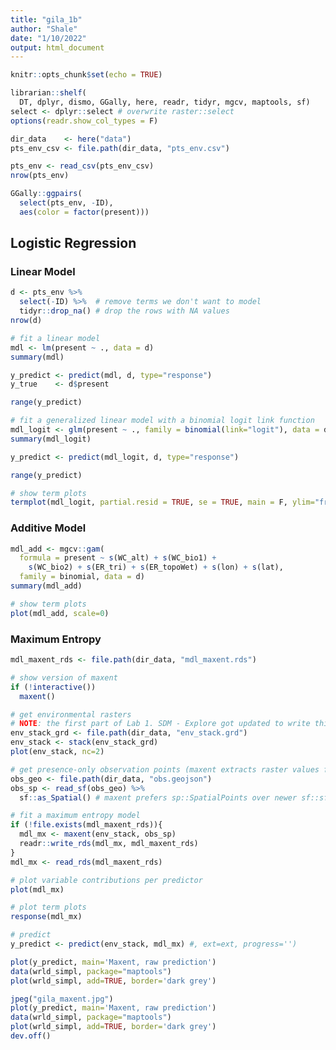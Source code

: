 ```yaml
---
title: "gila_1b"
author: "Shale"
date: "1/10/2022"
output: html_document
---
```


```r
knitr::opts_chunk$set(echo = TRUE)
```

```r
librarian::shelf(
  DT, dplyr, dismo, GGally, here, readr, tidyr, mgcv, maptools, sf)
select <- dplyr::select # overwrite raster::select
options(readr.show_col_types = F)
```


```r
dir_data    <- here("data")
pts_env_csv <- file.path(dir_data, "pts_env.csv")

pts_env <- read_csv(pts_env_csv)
nrow(pts_env)
```

```r
GGally::ggpairs(
  select(pts_env, -ID),
  aes(color = factor(present)))
```

## Logistic Regression

### Linear Model

```r
d <- pts_env %>% 
  select(-ID) %>%  # remove terms we don't want to model
  tidyr::drop_na() # drop the rows with NA values
nrow(d)

# fit a linear model
mdl <- lm(present ~ ., data = d)
summary(mdl)
```

```r
y_predict <- predict(mdl, d, type="response")
y_true    <- d$present

range(y_predict)
```

```r
# fit a generalized linear model with a binomial logit link function
mdl_logit <- glm(present ~ ., family = binomial(link="logit"), data = d)
summary(mdl_logit)

y_predict <- predict(mdl_logit, d, type="response")

range(y_predict)
```

```r
# show term plots
termplot(mdl_logit, partial.resid = TRUE, se = TRUE, main = F, ylim="free")
```

### Additive Model

```r
mdl_add <- mgcv::gam(
  formula = present ~ s(WC_alt) + s(WC_bio1) + 
    s(WC_bio2) + s(ER_tri) + s(ER_topoWet) + s(lon) + s(lat), 
  family = binomial, data = d)
summary(mdl_add)
```
```r
# show term plots
plot(mdl_add, scale=0)
```

### Maximum Entropy

```r
mdl_maxent_rds <- file.path(dir_data, "mdl_maxent.rds")

# show version of maxent
if (!interactive())
  maxent()
```

```r
# get environmental rasters
# NOTE: the first part of Lab 1. SDM - Explore got updated to write this clipped environmental raster stack
env_stack_grd <- file.path(dir_data, "env_stack.grd")
env_stack <- stack(env_stack_grd)
plot(env_stack, nc=2)
```

```r
# get presence-only observation points (maxent extracts raster values for you)
obs_geo <- file.path(dir_data, "obs.geojson")
obs_sp <- read_sf(obs_geo) %>% 
  sf::as_Spatial() # maxent prefers sp::SpatialPoints over newer sf::sf class

# fit a maximum entropy model
if (!file.exists(mdl_maxent_rds)){
  mdl_mx <- maxent(env_stack, obs_sp)
  readr::write_rds(mdl_mx, mdl_maxent_rds)
}
mdl_mx <- read_rds(mdl_maxent_rds)
```


```r
# plot variable contributions per predictor
plot(mdl_mx)

# plot term plots
response(mdl_mx)
```
```r
# predict
y_predict <- predict(env_stack, mdl_mx) #, ext=ext, progress='')

plot(y_predict, main='Maxent, raw prediction')
data(wrld_simpl, package="maptools")
plot(wrld_simpl, add=TRUE, border='dark grey')
```

```r
jpeg("gila_maxent.jpg")
plot(y_predict, main='Maxent, raw prediction')
data(wrld_simpl, package="maptools")
plot(wrld_simpl, add=TRUE, border='dark grey')
dev.off()
```
